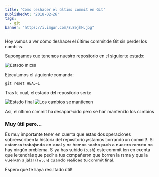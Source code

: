 ```yaml
---
title: 'Cómo deshacer el último commit en Git'
publishedAt: '2018-02-26'
tags:
  - git
banner: "https://i.imgur.com/8L8ejhH.jpg"
---
```


Hoy vamos a ver cómo deshacer el último commit de Git sin perder los cambios.

Supongamos que tenemos nuestro repositorio en el siguiente estado:

![Estado inicial](https://i.imgur.com/GgX1oIz.png)

Ejecutamos el siguiente comando:

```shell
git reset HEAD~1
```

Tras lo cual, el estado del repositorio sería:

![Estado final](https://i.imgur.com/8B1vS3H.png)
![Los cambios se mantienen](https://i.imgur.com/f61allZ.png)

Así, el último commit ha desaparecido pero se han mantenido los cambios

### Muy útil pero…

Es muy importante tener en cuenta que estas dos operaciones sobreescriben la historia del repositorio ¡estamos borrando un commit!. Si estamos trabajando en local y no hemos hecho push a nuestro remoto no hay ningún problema. Si ya has subido (`push`) este commit ten en cuenta que le tendrás que pedir a tus compañeron que borren la rama y que la vuelvan a jalar (`fetch`) cuando realices tu commit final.

Espero que te haya resultado útil!
